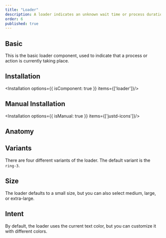 ```yaml
---
title: "Loader"
description: A loader indicates an unknown wait time or process duration, keeping users informed and enhancing their experience by providing visual feedback during delays.
order: 6
published: true
---
```


## Basic
This is the basic loader component, used to indicate that a process or action is currently taking place.

<How toUse="statuses/loader-demo" />

## Installation
<Installation options={{ isComponent: true }} items={['loader']}/>

## Manual Installation
<Installation options={{ isManual: true }} items={['justd-icons']}/>

<SourceCode toShow='loader'/>

## Anatomy
<Anatomy show='loader-anatomy'/>

## Variants
There are four different variants of the loader. The default variant is the `ring-3`.
<How toUse="statuses/loader-variant-demo" />

## Size
The loader defaults to a small size, but you can also select medium, large, or extra-large.
<How toUse="statuses/loader-size-demo" />

## Intent
By default, the loader uses the current text color, but you can customize it with different colors.
<How toUse="statuses/loader-intent-demo" />
